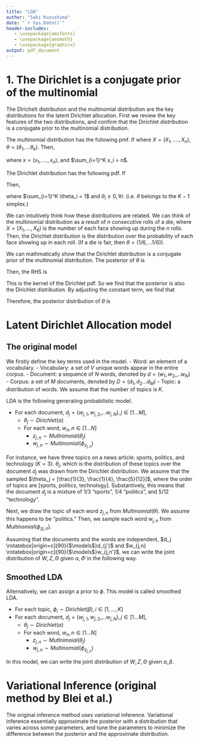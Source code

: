 ```yaml
---
title: "LDA"
author: "Saki Kuzushima"
date: "`r Sys.Date()`"
header-includes:
   - \usepackage{amsfonts}
   - \usepackage{amsmath}
   - \usepackage{graphicx}
output: pdf_document
---
```


\newcommand{\N}{\mathbb{N}}
\newcommand{\E}{\mathbb{E}}
\newcommand{\V}{\mathbb{V}}
\newcommand{\indep}{\rotatebox[origin=c]{90}{$\models$}}

# 1. The Dirichlet is a conjugate prior of the multinomial

The Dirichelt distribution and the multinomial distribution are the key distributions for the latent Dirichlet allocation. First we review the key features of the two distributions, and confirm that the Dirichlet distribution is a conjugate prior to the multinomial distribution. 

The multinomial distribution has the following pmf. If
\begin{align*}
  X \sim Multinomial(\theta, n)
\end{align*}
where $X = (X_1, ...., X_n)$, $\theta = (\theta_1, ...\theta_k)$. Then, 

\begin{align}
  p(x|\theta, n) = \frac{n!}{\prod_{i=1}^K x_i!} \prod_{i=1}^K \theta_i^{x_i} 
\end{align}
where $x = (x_1, ...., x_n)$, and $\sum_{i=1}^K x_i = n$.

The Dirichlet distribution has the following pdf. If 
\begin{align*}
\theta \sim Dirichlet (\alpha)
\end{align*}

Then, 

\begin{align}
p (\theta|\alpha) = \frac{1}{B(\alpha)} \prod_{i=1}^K \theta_i^{\alpha_i -1}    
\end{align}

where $\sum_{i=1}^K \theta_i = 1$ and $\theta_i \geq 0, \forall i$. (i.e. $\theta$ belongs to the $K-1$ simplex.)

We can intuitively think how these distributions are related. We can think of the multinomial distribution as a result of $n$ consecutive rolls of a die, where $X = (X_1,...,X_6)$ is the number of each face showing up during the $n$ rolls. Then, the Dirichlet distribution is the distribution over the probability of each face showing up in each roll. (If a die is fair, then $\theta = (1/6, ...1/6)$). 

We can mathmatically show that the Dirichlet distribution is a conjugate prior of the multinomial distribution. The posterior of $\theta$ is

\begin{align*}
p(\theta|X, \alpha) \propto p(X|\theta, \alpha) p(\theta|\alpha)
\end{align*}

Then, the RHS is

\begin{align*}
  &p(X|\theta, \alpha) p(\theta|\alpha) \\
  &=  \frac{n!}{\prod_{i=1}^K x_i!} \prod_{i=1}^K \theta_i^{x_i} \frac{1}{B(\alpha)} \prod_{i=1}^K \theta_i^{\alpha_i -1} \\
  &\propto \prod_{i=1}^K  \theta_i^{x_i + \alpha_i -1}
\end{align*}

This is the kernel of the Dirichlet pdf. So we find that the posterior is also the Dirichlet distribution. By adjusting the constant term, we find that

\begin{align}
  p(\theta|X) = \frac{1}{B(\alpha + x)} \prod_{i=1}^K  \theta_i^{x_i + \alpha_i -1}
\end{align}

Therefore, the posterior distribution of $\theta$ is

\begin{align*}
  \theta^{post} \sim Dirichlet(\alpha + x)
\end{align*}

# Latent Dirichlet Allocation model

## The original model

We firstly define the key terms used in the model. 
- Word: an element of a vocabulary. 
- Vocabulary: a set of $V$ unique words appear in the entire corpus. 
- Document: a sequence of $N$ words, denoted by $d = (w_1, w_2, ,..w_N)$
- Corpus: a set of $M$ documents, denoted by $D =(d_1, d_2...d_M)$
- Topic: a distribution of words. We assume that the number of topics is $K$. 

LDA is the following generating probabilistic model. 

- For each document, $d_j = (w_{j,1}, w_{j,2}, ,..w_{j,N}), j\in[1...M]$,
  + $\theta_j \sim Dirichlet(\alpha)$
  + For each word, $w_n, n \in [1...N]$
    + $z_{j,n} \sim Mutlnimoial(\theta_j)$
    * $w_{j,n} \sim Multinomial(\phi_{z_{j,n}})$


For instance, we have three topics on a news article: sports, politics, and technology ($K = 3$). $\theta_j$, which is the distribution of these topics over the document $d_j$ was drawn from the Dirichlet distribution. We assume that the sampled $\theta_j = [\frac{1}{3}, \frac{1}{4}, \frac{5}{12}]$, where the order of topics are [sports, politics, technology]. Substantively, this means that the document $d_j$ is a mixture of $1/3$ "sports", $1/4$ "poliitcs", and $5/12$ "technology". 

Next, we draw the topic of each word $z_{j,n}$ from $Multinomial(\theta)$. We assume this happens to be "politics." Then, we sample each word $w_{j,n}$ from $Multinomial(\phi_{z{j,n}})$. 

Assuming that the documents and the words are independent, $d_j \indep d_{j'}$ and $w_{j,n} \indep w_{j,n'}$, we can write the joint distribution of $W, Z, \Theta$ given $\alpha, \Phi$ in the following way.
\begin{align}
p(W, Z, \Theta|\alpha, \Phi) = \prod_{j=1}^M p(\theta_j|\alpha)\prod_{j=1}^K p(z_{j,n}|\theta_j)p(w_{j,n}|\phi_{z_{j,n}})
\end{align}


## Smoothed LDA

Alternatively, we can assign a prior to $\phi$. This model is called smoothed LDA.

- For each topic, $\phi_i \sim Dirichlet(\beta), i \in [1,...,K]$
- For each document, $d_j = (w_{j,1}, w_{j,2}, ,..w_{j,N}), j\in[1...M]$,
  + $\theta_j \sim Dirichlet(\alpha)$
  + For each word, $w_n, n \in [1...N]$
    + $z_{j,n} \sim Mutlnimoial(\theta_j)$
    * $w_{j,n} \sim Multinomial(\phi_{z_{j,n}})$


In this model, we can write the joint distribution of $W, Z, \Theta$ given $\alpha, \beta$. 
\begin{align}
p(W, Z, \Theta|\alpha, \beta) = \prod_{i=1}^K p(\phi_j|\beta)\prod_{j=1}^M p(\theta_j|\alpha)\prod_{j=1}^K p(z_{j,n}|\theta_j)p(w_{j,n}|\phi_{z_{j,n}})
\end{align}



# Variational Inference (original method by Blei et al.)

The original inference method uses variational inference. Variational inference essentially approximate the posterior with a distribution that varies across some parameters, and tune the parameters to minimize the difference between the posterior and the approximate distribution. 
















